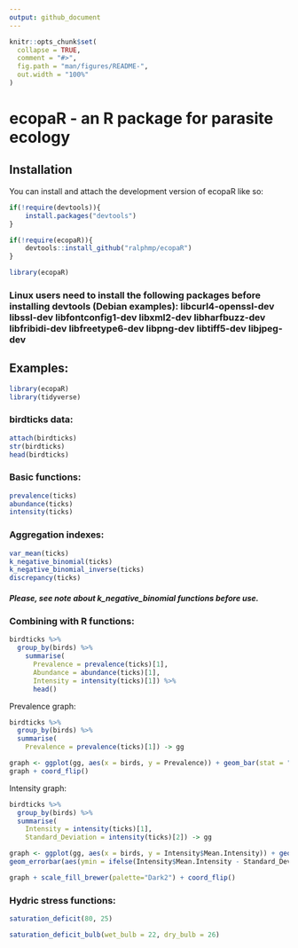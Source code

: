 ```yaml
---
output: github_document
---
```


<!-- README.md is generated from README.Rmd. Please edit that file -->

```r
knitr::opts_chunk$set(
  collapse = TRUE,
  comment = "#>",
  fig.path = "man/figures/README-",
  out.width = "100%"
)
```

# ecopaR - an R package for parasite ecology

<!-- badges: start -->
<!-- badges: end -->



## Installation

You can install and attach the development version of ecopaR like so:

```r
if(!require(devtools)){
    install.packages("devtools")
}

if(!require(ecopaR)){
    devtools::install_github("ralphmp/ecopaR")
}

library(ecopaR)
```

### Linux users need to install the following packages before installing devtools (Debian examples): libcurl4-openssl-dev  libssl-dev libfontconfig1-dev libxml2-dev libharfbuzz-dev libfribidi-dev libfreetype6-dev libpng-dev libtiff5-dev libjpeg-dev

## Examples:



```r
library(ecopaR)
library(tidyverse)

```

### birdticks data:

```r

attach(birdticks)
str(birdticks)
head(birdticks)

```

### Basic functions:
```r

prevalence(ticks)
abundance(ticks)
intensity(ticks)


```


### Aggregation indexes:

```r

var_mean(ticks)
k_negative_binomial(ticks)
k_negative_binomial_inverse(ticks)
discrepancy(ticks)

```

##### Please, see note about k_negative_binomial functions before use.

### Combining with R functions:

```r

birdticks %>% 
  group_by(birds) %>% 
    summarise(
      Prevalence = prevalence(ticks)[1],
      Abundance = abundance(ticks)[1],
      Intensity = intensity(ticks)[1]) %>% 
      head()
```

Prevalence graph:

```r

birdticks %>% 
  group_by(birds) %>% 
  summarise(
    Prevalence = prevalence(ticks)[1]) -> gg

graph <- ggplot(gg, aes(x = birds, y = Prevalence)) + geom_bar(stat = "identity", fill="turquoise4")
graph + coord_flip()

```

Intensity graph:

```r

birdticks %>% 
  group_by(birds) %>% 
  summarise(
    Intensity = intensity(ticks)[1],
    Standard_Deviation = intensity(ticks)[2]) -> gg

graph <- ggplot(gg, aes(x = birds, y = Intensity$Mean.Intensity)) + geom_bar(stat = "identity", fill = "turquoise4" , position=position_dodge()) +
geom_errorbar(aes(ymin = ifelse(Intensity$Mean.Intensity - Standard_Deviation$Standard.Deviation < 0, 0, Intensity$Mean.Intensity - Standard_Deviation$Standard.Deviation), ymax = Intensity$Mean.Intensity + Standard_Deviation$Standard.Deviation), width = 0, position=position_dodge(.9))

graph + scale_fill_brewer(palette="Dark2") + coord_flip() 


```



### Hydric stress functions:


```r

saturation_deficit(80, 25)

saturation_deficit_bulb(wet_bulb = 22, dry_bulb = 26)

```

